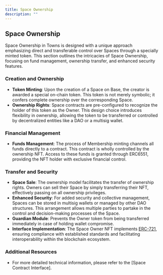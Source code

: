 ```yaml
---
title: Space Ownership
description: ""
---
```


## Space Ownership

Space Ownership in Towns is designed with a unique approach emphasizing direct and transferable control over Spaces through a specially minted token. This section outlines the intricacies of Space Ownership, focusing on fund management, ownership transfer, and enhanced security features.

### Creation and Ownership

- **Token Minting**: Upon the creation of a Space on Base, the creator is awarded a special on-chain token. This token is not merely symbolic; it confers complete ownership over the corresponding Space.
- **Ownership Rights**: Space contracts are pre-configured to recognize the holder of this token as the Owner. This design choice introduces flexibility in ownership, allowing the token to be transferred or controlled by decentralized entities like a DAO or a multisig wallet.

### Financial Management

- **Funds Management**: The process of Membership minting channels all funds directly to a contract. This contract is wholly controlled by the ownership NFT. Access to these funds is granted through ERC6551, providing the NFT holder with exclusive financial control.

### Transfer and Security

- **Space Sale**: The ownership model facilitates the transfer of ownership rights. Owners can sell their Space by simply transferring their NFT, effectively passing on all ownership privileges.
- **Enhanced Security**: For added security and collective management, Spaces can be stored in multisig wallets or managed by other DAO structures. This arrangement allows multiple parties to partake in the control and decision-making processes of the Space.
- **Guardian Module**: Prevents the Owner token from being transferred immediately in case of holding wallet compromise.
- **Interface Implementation**: The Space Owner NFT implements [ERC-721](https://eips.ethereum.org/EIPS/eip-721), ensuring compliance with established standards and facilitating interoperability within the blockchain ecosystem.

### Additional Resources

- For more detailed technical information, please refer to the [Space Contract Interface].
